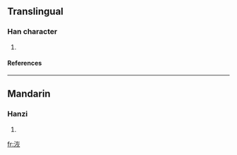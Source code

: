 ==Translingual==
===Han character===
{{Han char|rn=85|rad=水|as=06|sn=9|four=3418<sub>9</sub>|canj=水大火 (EKF)}}
# {{defn|Han|sort=水06}}
====References====
{{Han ref|kx=0619.170|dkj=17352|dj=1014.110|hdz=31605.020|uh=6D03|ud=27907|bh=CFA4|bd=53156}}

----
==Mandarin==
===Hanzi===
{{cmn-hanzi|pin=[[huī]] ([[hui1]])|wg=hui<sup>1</sup>}}
# {{defn|Mandarin}}

[[fr:洃]]